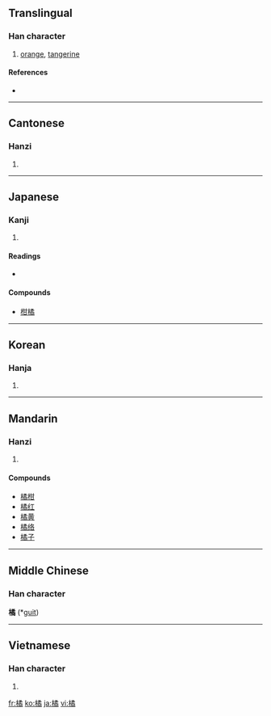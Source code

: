 ==Translingual==

===Han character===
{{Han char|rn=75|rad=木|as=12|sn=16|four=4792<sub>7</sub>|canj=木弓竹月 (DNHB)}}

# [[orange]], [[tangerine]]

====References====
* {{Han ref|kx=0553.270|dkj=15551|dj=0942.100|hdz=21297.080|uh=6A58|ud=27224|bh=BEEF|bd=48879}}

----

==Cantonese==

===Hanzi===
{{yue-hanzi|jyut=|y=gwat1}}

# {{defn|Cantonese|sort=木12}}

----

==Japanese==

===Kanji===
{{ja-kanji|grade=|rs=木12}}

# {{defn|Japanese}}

====Readings====
* {{ja-readings|on=[[きつ]] (kitsu)|kun=[[たちばな]] (tachibana)}}

====Compounds====
* [[柑橘]]

----

==Korean==

===Hanja===
{{ko-hanja|hangeul=귤|eumhun=|rv=gyul|mr=kyul|y=kyul}}

# {{defn|Korean|sort=木12}}

----

==Mandarin==

===Hanzi===
{{cmn-hanzi|pin=[[jú]] ([[ju2]])|wg=chü<sup>2</sup>}}

# {{defn|Mandarin|sort=木12}}

====Compounds====
* [[橘柑]]
* [[橘红]]
* [[橘黄]]
* [[橘络]]
* [[橘子]]

----

==Middle Chinese==
===Han character===
'''橘''' (*[[guit]])<!--note: asterisk indicates that this character appears more than four times in the Tang Dynasty corpus of literature-->

----

==Vietnamese==

===Han character===
{{vi-hantu|[[quất]], [[quít]], [[quầng]], [[quắt]]|rs=木12}}

# {{defn|Vietnamese|sort=木12}}

[[fr:橘]]
[[ko:橘]]
[[ja:橘]]
[[vi:橘]]